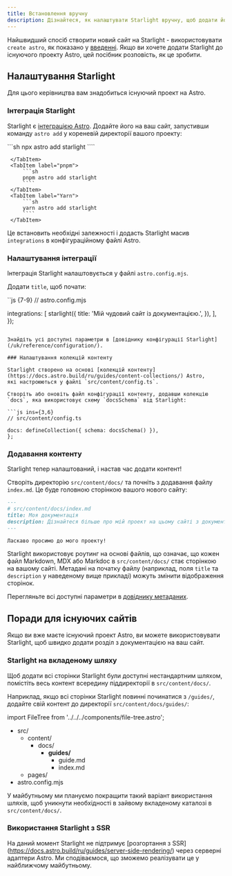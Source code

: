 ```yaml
---
title: Встановлення вручну
description: Дізнайтеся, як налаштувати Starlight вручну, щоб додати його до існуючого проекту Astro.
---
```



Найшвидший спосіб створити новий сайт на Starlight - використовувати `create astro`,
як показано у [введенні](/ua/getting-started/#creating-a-new-project).
Якщо ви хочете додати Starlight до існуючого проекту Astro, цей посібник розповість, як це зробити.

## Налаштування Starlight

Для цього керівництва вам знадобиться існуючий проект на Astro.

### Інтеграція Starlight

Starlight є [інтеграцією Astro](https://docs.astro.build/ru/guides/integrations-guide/).
Додайте його на ваш сайт, запустивши команду `astro add` у кореневій директорії вашого проекту:

<Tabs>
     <TabItem label="npm">
         ```sh
         npx astro add starlight
         ````

     </TabItem>
     <TabItem label="pnpm">
         ```sh
         pnpm astro add starlight
         ````
     </TabItem>
     <TabItem label="Yarn">
         ```sh
         yarn astro add starlight
         ````
     </TabItem>

</Tabs>

Це встановить необхідні залежності і додасть Starlight масив `integrations` в конфігураційному файлі Astro.

### Налаштування інтеграції

Інтеграція Starlight налаштовується у файлі `astro.config.mjs`.

Додати `title`, щоб почати:

``js {7-9}
// astro.config.mjs

integrations: [
starlight({
title: 'Мій чудовий сайт із документацією.',
}),
],
});
````

Знайдіть усі доступні параметри в [довіднику конфігурації Starlight](/uk/reference/configuration/).

### Налаштування колекцій контенту

Starlight створено на основі [колекцій контенту](https://docs.astro.build/ru/guides/content-collections/) Astro,
які настроюються у файлі `src/content/config.ts`.

Створіть або оновіть файл конфігурації контенту, додавши колекцію `docs`, яка використовує схему `docsSchema` від Starlight:

```js ins={3,6}
// src/content/config.ts

docs: defineCollection({ schema: docsSchema() }),
};
````

### Додавання контенту

Starlight тепер налаштований, і настав час додати контент!

Створіть директорію `src/content/docs/` та почніть з додавання файлу `index.md`.
Це буде головною сторінкою вашого нового сайту:

```md
---
# src/content/docs/index.md
title: Моя документація
description: Дізнайтеся більше про мій проект на цьому сайті з документацією, створеною за допомогою Starlight.
---

Ласкаво просимо до мого проекту!
````

Starlight використовує роутинг на основі файлів, що означає, що кожен файл Markdown, MDX або Markdoc в `src/content/docs/`
стає сторінкою на вашому сайті. Метадані на початку файлу (наприклад, поля `title` та `description` у наведеному вище прикладі)
можуть змінити відображення сторінок.

Перегляньте всі доступні параметри в [довіднику метаданих](/uk/reference/frontmatter/).

## Поради для існуючих сайтів

Якщо ви вже маєте існуючий проект Astro, ви можете використовувати Starlight, щоб швидко додати розділ з документацією на ваш сайт.

### Starlight на вкладеному шляху

Щоб додати всі сторінки Starlight були доступні нестандартним шляхом, помістіть весь контент всередину піддиректорії в `src/content/docs/`.

Наприклад, якщо всі сторінки Starlight повинні починатися з `/guides/`, додайте свій контент до директорії `src/content/docs/guides/`:

import FileTree from '../../../components/file-tree.astro';

<FileTree>

- src/
   - content/
     - docs/
       - **guides/**
         - guide.md
         - index.md
   - pages/
- astro.config.mjs

</FileTree>

У майбутньому ми плануємо покращити такий варіант використання шляхів,
щоб уникнути необхідності в зайвому вкладеному каталозі в `src/content/docs/`.

### Використання Starlight з SSR

На даний момент Starlight не підтримує [розгортання з SSR] (https://docs.astro.build/ru/guides/server-side-rendering/)
через серверні адаптери Astro. Ми сподіваємося, що зможемо реалізувати це у найближчому майбутньому.